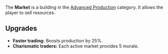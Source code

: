 {{Infobox building
| name = Market
| image = [[File:Market.png]]
| category = Advanced Production
| cycle = 1s
| capacity = N/A
| build_cost = 40 [[Wood]], 30 [[Wheat]]
| description = Sells selected resources while active.
}}

The '''Market''' is a building in the [[Advanced Production]] category. It allows the player to sell resources.

== Upgrades ==
* '''Faster trading:''' Boosts production by 25%.
* '''Charismatic traders:''' Each active market provides 5 morale.